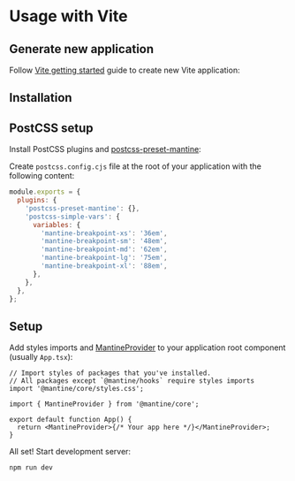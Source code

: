 

# Usage with Vite

<GetTemplates type="vite" />

## Generate new application

Follow [Vite getting started](https://vitejs.dev/guide/) guide to create new Vite application:

<NpmScript yarnScript="yarn create vite" npmScript="npm create vite@latest" />

## Installation

<PackagesInstallation />

## PostCSS setup

Install PostCSS plugins and [postcss-preset-mantine](/styles/postcss-preset):

<InstallScript packages="postcss postcss-preset-mantine postcss-simple-vars" dev />

Create `postcss.config.cjs` file at the root of your application with the following content:

```js
module.exports = {
  plugins: {
    'postcss-preset-mantine': {},
    'postcss-simple-vars': {
      variables: {
        'mantine-breakpoint-xs': '36em',
        'mantine-breakpoint-sm': '48em',
        'mantine-breakpoint-md': '62em',
        'mantine-breakpoint-lg': '75em',
        'mantine-breakpoint-xl': '88em',
      },
    },
  },
};
```

## Setup

Add styles imports and [MantineProvider](/theming/mantine-provider/) to your application root component (usually `App.tsx`):

```tsx
// Import styles of packages that you've installed.
// All packages except `@mantine/hooks` require styles imports
import '@mantine/core/styles.css';

import { MantineProvider } from '@mantine/core';

export default function App() {
  return <MantineProvider>{/* Your app here */}</MantineProvider>;
}
```

All set! Start development server:

```bash
npm run dev
```
